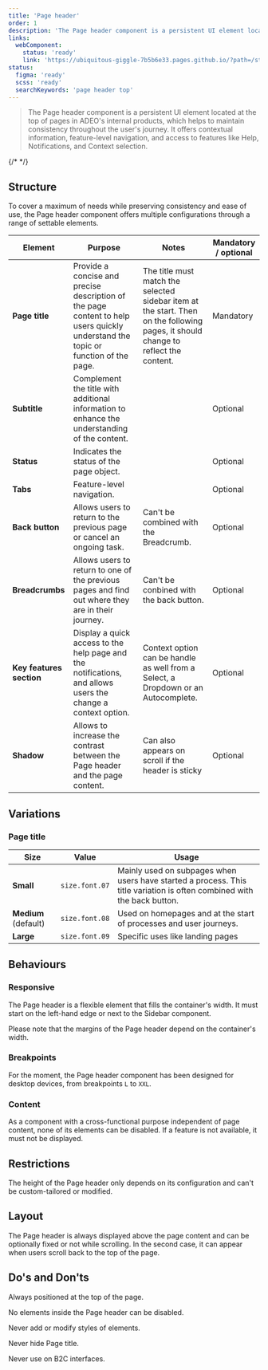 ```yaml
---
title: 'Page header'
order: 1
description: 'The Page header component is a persistent UI element located at the top of digital products pages.'
links:
  webComponent:
    status: 'ready'
    link: 'https://ubiquitous-giggle-7b5b6e33.pages.github.io/?path=/story/components-header'
status:
  figma: 'ready'
  scss: 'ready'
  searchKeywords: 'page header top'
---
```


> The Page header component is a persistent UI element located at the top of pages in ADEO's internal products, which helps to maintain consistency throughout the user's journey. It offers contextual information, feature-level navigation, and access to features like Help, Notifications, and Context selection.

{/* <!-- Add preview --> */}

## Structure

To cover a maximum of needs while preserving consistency and ease of use, the Page header component offers multiple configurations through a range of settable elements.

| Element                  | Purpose                                                                                                                           | Notes                                                                                                                              | Mandatory / optional |
| ------------------------ | --------------------------------------------------------------------------------------------------------------------------------- | ---------------------------------------------------------------------------------------------------------------------------------- | -------------------- |
| **Page title**           | Provide a concise and precise description of the page content to help users quickly understand the topic or function of the page. | The title must match the selected sidebar item at the start. Then on the following pages, it should change to reflect the content. | Mandatory            |
| **Subtitle**             | Complement the title with additional information to enhance the understanding of the content.                                     |                                                                                                                                    | Optional             |
| **Status**               | Indicates the status of the page object.                                                                                          |                                                                                                                                    | Optional             |
| **Tabs**                 | Feature-level navigation.                                                                                                         |                                                                                                                                    | Optional             |
| **Back button**          | Allows users to return to the previous page or cancel an ongoing task.                                                            | Can't be combined with the Breadcrumb.                                                                                             | Optional             |
| **Breadcrumbs**          | Allows users to return to one of the previous pages and find out where they are in their journey.                                 | Can't be conbined with the back button.                                                                                            | Optional             |
| **Key features section** | Display a quick access to the help page and the notifications, and allows users the change a context option.                      | Context option can be handle as well from a Select, a Dropdown or an Autocomplete.                                                 | Optional             |
| **Shadow**               | Allows to increase the contrast between the Page header and the page content.                                                     | Can also appears on scroll if the header is sticky                                                                                 | Optional             |

## Variations

### Page title

| Size                 | Value          | Usage                                                                                                                   |
| -------------------- | -------------- | ----------------------------------------------------------------------------------------------------------------------- |
| **Small**            | `size.font.07` | Mainly used on subpages when users have started a process. This title variation is often combined with the back button. |
| **Medium** (default) | `size.font.08` | Used on homepages and at the start of processes and user journeys.                                                      |
| **Large**            | `size.font.09` | Specific uses like landing pages                                                                                        |

## Behaviours

### Responsive

The Page header is a flexible element that fills the container's width. It must start on the left-hand edge or next to the Sidebar component.

<Highlight theme="warning" title="Be aware">

Please note that the margins of the Page header depend on the container's width.

</Highlight>

### Breakpoints

For the moment, the Page header component has been designed for desktop devices, from breakpoints `L` to `XXL`.

### Content

As a component with a cross-functional purpose independent of page content, none of its elements can be disabled. If a feature is not available, it must not be displayed.

## Restrictions

The height of the Page header only depends on its configuration and can't be custom-tailored or modified.

## Layout

The Page header is always displayed above the page content and can be optionally fixed or not while scrolling. In the second case, it can appear when users scroll back to the top of the page.

## Do's and Don'ts

<HintItem>Always positioned at the top of the page.</HintItem>

<HintItem dont>No elements inside the Page header can be disabled.</HintItem>

<HintItem dont>Never add or modify styles of elements.</HintItem>

<HintItem dont>Never hide Page title.</HintItem>

<HintItem dont>Never use on B2C interfaces.</HintItem>
